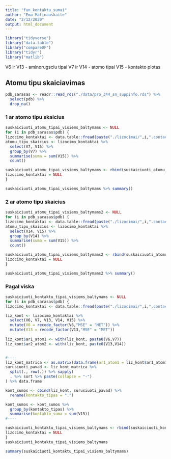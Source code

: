 ```yaml
---
title: "fun_kontaktu_sumai"
author: "Ema Malinauskaite"
date: "2/12/2020"
output: html_document
---
```


```r
library("tidyverse")
library("data.table")
library("compareDF")
library("tidyr")
library("matlib")
```

V6 ir V13 - aminorugsciu tipai
V7 ir V14 - atomo tipai
V15 - kontakto plotas

## Atomu tipu skaiciavimas
```r
pdb_sarasas <- readr::read_rds("./data/pro_344_sm_suppinfo.rds") %>%
  select(pdb) %>%
  drop_na() 
```

### 1 ar atomo tipu skaicius
```r
suskaiciuoti_atomu_tipai_visiems_baltymams <- NULL
for (i in pdb_sarasas$pdb) {
lizocimo_kontaktai <- data.table::fread(paste("./lizocimai/",i,".contacts.interatom.table", sep = ""))
atomu_tipu_skaicius <- lizocimo_kontaktai %>% 
  select(V7, V15) %>% 
  group_by(V7) %>% 
  summarise(suma = sum(V15)) %>% 
  count()

suskaiciuoti_atomu_tipai_visiems_baltymams <- rbind(suskaiciuoti_atomu_tipai_visiems_baltymams, atomu_tipu_skaicius)
lizocimo_kontaktai = NULL
}
```

```r
suskaiciuoti_atomu_tipai_visiems_baltymams %>% summary()
```

### 2 ar atomo tipu skaicius
```r
suskaiciuoti_atomu_tipai_visiems_baltymams2 <- NULL
for (i in pdb_sarasas$pdb) {
lizocimo_kontaktai <- data.table::fread(paste("./lizocimai/",i,".contacts.interatom.table", sep = ""))
atomu_tipu_skaicius <- lizocimo_kontaktai %>% 
  select(V14, V15) %>% 
  group_by(V14) %>% 
  summarise(suma = sum(V15)) %>% 
  count()

suskaiciuoti_atomu_tipai_visiems_baltymams2 <- rbind(suskaiciuoti_atomu_tipai_visiems_baltymams2, atomu_tipu_skaicius)
lizocimo_kontaktai = NULL
}
```

```r
suskaiciuoti_atomu_tipai_visiems_baltymams2 %>% summary()
```

### Pagal viska
```r
suskaiciuoti_kontaktu_tipai_visiems_baltymams <- NULL
for (i in pdb_sarasas$pdb) {
lizocimo_kontaktai <- data.table::fread(paste("./lizocimai/",i,".contacts.interatom.table", sep = ""))

liz_kont <- lizocimo_kontaktai %>%
  select(V6, V7, V13, V14, V15) %>% 
  mutate(V6 = recode_factor(V6,"MSE" = "MET")) %>% 
  mutate(V13 = recode_factor(V13,"MSE" = "MET"))
  
liz_kont$ar1_atom1 <- with(liz_kont, paste0(V6,V7))
liz_kont$ar2_atom2 <- with(liz_kont, paste0(V13,V14))


#----
liz_kont_matrica <- as.matrix(data.frame(ar1_atom1 = liz_kont$ar1_atom1, ar2_atom2 = liz_kont$ar2_atom2))
surusiuoti_pavad <- liz_kont_matrica %>%
  split(., row(.)) %>% sapply(
  . %>% sort %>% paste(collapse = "-")
) %>% data.frame

kont_sumos <- cbind(liz_kont, surusiuoti_pavad) %>%
  rename(kontakto_tipas = ".")

kont_sumos <- kont_sumos %>%
  group_by(kontakto_tipas) %>%
  summarise(kontakto_suma = sum(V15))
#----

suskaiciuoti_kontaktu_tipai_visiems_baltymams <- rbind(suskaiciuoti_kontaktu_tipai_visiems_baltymams, nrow(kont_sumos))
lizocimo_kontaktai = NULL
}
suskaiciuoti_kontaktu_tipai_visiems_baltymams
```

```r
summary(suskaiciuoti_kontaktu_tipai_visiems_baltymams)
```
